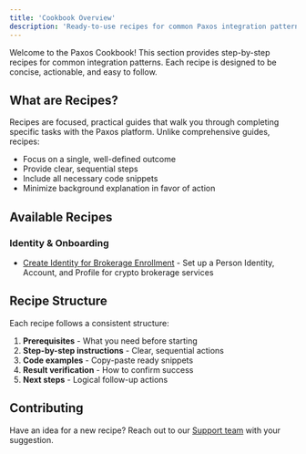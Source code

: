 ```yaml
---
title: 'Cookbook Overview'
description: 'Ready-to-use recipes for common Paxos integration patterns'
---
```


Welcome to the Paxos Cookbook! This section provides step-by-step recipes for common integration patterns. Each recipe is designed to be concise, actionable, and easy to follow.

## What are Recipes?

Recipes are focused, practical guides that walk you through completing specific tasks with the Paxos platform. Unlike comprehensive guides, recipes:

- Focus on a single, well-defined outcome
- Provide clear, sequential steps
- Include all necessary code snippets
- Minimize background explanation in favor of action

## Available Recipes

### Identity & Onboarding
- [Create Identity for Brokerage Enrollment](/cookbook/create-identity-brokerage) - Set up a Person Identity, Account, and Profile for crypto brokerage services

## Recipe Structure

Each recipe follows a consistent structure:

1. **Prerequisites** - What you need before starting
2. **Step-by-step instructions** - Clear, sequential actions
3. **Code examples** - Copy-paste ready snippets
4. **Result verification** - How to confirm success
5. **Next steps** - Logical follow-up actions

## Contributing

Have an idea for a new recipe? Reach out to our [Support team](https://support.paxos.com/) with your suggestion. 
